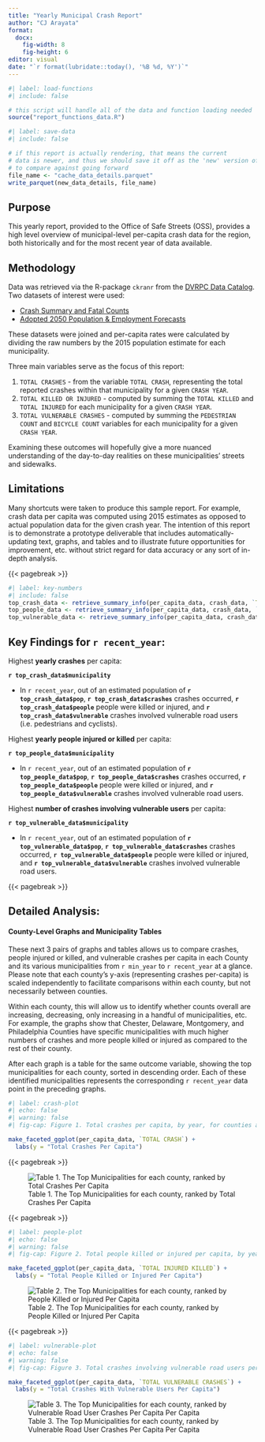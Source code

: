 ```yaml
---
title: "Yearly Municipal Crash Report"
author: "CJ Arayata"
format: 
  docx:
    fig-width: 8
    fig-height: 6
editor: visual
date: "`r format(lubridate::today(), '%B %d, %Y')`"
---
```


```r
#| label: load-functions
#| include: false

# this script will handle all of the data and function loading needed
source("report_functions_data.R")
```

```r
#| label: save-data
#| include: false

# if this report is actually rendering, that means the current
# data is newer, and thus we should save it off as the 'new' version of the cache
# to compare against going forward
file_name <- "cache_data_details.parquet"
write_parquet(new_data_details, file_name)
```

## Purpose

This yearly report, provided to the Office of Safe Streets (OSS), provides a high level overview of municipal-level per-capita crash data for the region, both historically and for the most recent year of data available.

## Methodology

Data was retrieved via the R-package `ckranr` from the [DVRPC Data Catalog](https://catalog.dvrpc.org/). Two datasets of interest were used:

  * [Crash Summary and Fatal Counts](https://catalog.dvrpc.org/dataset/crash-summary-and-fatal-counts)
  * [Adopted 2050 Population & Employment Forecasts](https://catalog.dvrpc.org/dataset/adopted-2050-population-employment-forecasts-zonal-data)

These datasets were joined and per-capita rates were calculated by dividing the raw numbers by the 2015 population estimate for each municipality.

Three main variables serve as the focus of this report:

  1. `TOTAL CRASHES` - from the variable `TOTAL CRASH`, representing the total reported crashes within that municipality for a given `CRASH YEAR`.
  2. `TOTAL KILLED OR INJURED` - computed by summing the `TOTAL KILLED` and `TOTAL INJURED` for each municipality for a given `CRASH YEAR`.
  3. `TOTAL VULNERABLE CRASHES` - computed by summing the `PEDESTRIAN COUNT` and `BICYCLE COUNT` variables for each municipality for a given `CRASH YEAR`.
  
Examining these outcomes will hopefully give a more nuanced understanding of the day-to-day realities on these municipalities' streets and sidewalks.

## Limitations

Many shortcuts were taken to produce this sample report. For example, crash data per capita was computed using 2015 estimates as opposed to actual population data for the given crash year. The intention of this report is to demonstrate a prototype deliverable that includes automatically-updating text, graphs, and tables and to illustrate future opportunities for improvement, etc. without strict regard for data accuracy or any sort of in-depth analysis.

{{< pagebreak >}}

```r
#| label: key-numbers
#| include: false
top_crash_data <- retrieve_summary_info(per_capita_data, crash_data, `TOTAL CRASH`, recent_year)
top_people_data <- retrieve_summary_info(per_capita_data, crash_data, `TOTAL INJURED KILLED`, recent_year)
top_vulnerable_data <- retrieve_summary_info(per_capita_data, crash_data, `TOTAL VULNERABLE CRASHES`, recent_year)
```

## Key Findings for `r recent_year`:

Highest **yearly crashes** per capita:<br>

**`r top_crash_data$municipality`**

  * In `r recent_year`, out of an estimated population of **`r top_crash_data$pop`**, **`r top_crash_data$crashes`** crashes occurred, **`r top_crash_data$people`** people were killed or injured, and **`r top_crash_data$vulnerable`** crashes involved vulnerable road users (i.e. pedestrians and cyclists).

Highest **yearly people injured or killed** per capita:<br>

**`r top_people_data$municipality`**

  * In `r recent_year`, out of an estimated population of **`r top_people_data$pop`**, **`r top_people_data$crashes`** crashes occurred, **`r top_people_data$people`** people were killed or injured, and **`r top_people_data$vulnerable`** crashes involved vulnerable road users.

Highest **number of crashes involving vulnerable users** per capita:<br>

**`r top_vulnerable_data$municipality`**

  * In `r recent_year`, out of an estimated population of **`r top_vulnerable_data$pop`**, **`r top_vulnerable_data$crashes`** crashes occurred, **`r top_vulnerable_data$people`** people were killed or injured, and **`r top_vulnerable_data$vulnerable`** crashes involved vulnerable road users.

{{< pagebreak >}}

## Detailed Analysis:

#### County-Level Graphs and Municipality Tables

These next 3 pairs of graphs and tables allows us to compare crashes, people injured or killed, and vulnerable crashes per capita in each County and its various municipalities from `r min_year` to `r recent_year` at a glance. Please note that each county's y-axis (representing crashes per-capita) is scaled independently to facilitate comparisons within each county, but not necessarily between counties.

Within each county, this will allow us to identify whether counts overall are increasing, decreasing, only increasing in a handful of municipalities, etc. For example, the graphs show that Chester, Delaware, Montgomery, and Philadelphia Counties have specific municipalities with much higher numbers of crashes and more people killed or injured as compared to the rest of their county.

After each graph is a table for the same outcome variable, showing the top municipalities for each county, sorted in descending order. Each of these identified municipalities represents the corresponding `r recent_year` data point in the preceding graphs.


```r
#| label: crash-plot
#| echo: false
#| warning: false
#| fig-cap: Figure 1. Total crashes per capita, by year, for counties and their various municipalities.

make_faceted_ggplot(per_capita_data, `TOTAL CRASH`) +
  labs(y = "Total Crashes Per Capita")
```

{{< pagebreak >}}

![Table 1. The Top Municipalities for each county, ranked by Total Crashes Per Capita](crash_table.png)

{{< pagebreak >}}

```r
#| label: people-plot
#| echo: false
#| warning: false
#| fig-cap: Figure 2. Total people killed or injured per capita, by year, for counties and their various municipalities.

make_faceted_ggplot(per_capita_data, `TOTAL INJURED KILLED`) +
  labs(y = "Total People Killed or Injured Per Capita")
```

![Table 2. The Top Municipalities for each county, ranked by People Killed or Injured Per Capita](people_table.png)

{{< pagebreak >}}

```r
#| label: vulnerable-plot
#| echo: false
#| warning: false
#| fig-cap: Figure 3. Total crashes involving vulnerable road users per capita, by year, for counties and their various municipalities.

make_faceted_ggplot(per_capita_data, `TOTAL VULNERABLE CRASHES`) +
  labs(y = "Total Crashes With Vulnerable Users Per Capita")
```

![Table 3. The Top Municipalities for each county, ranked by Vulnerable Road User Crashes Per Capita Per Capita](vulnerable_table.png)
